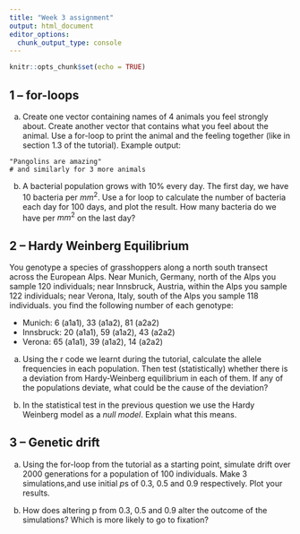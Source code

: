 ```yaml
---
title: "Week 3 assignment"
output: html_document
editor_options: 
  chunk_output_type: console
---
```


```r
knitr::opts_chunk$set(echo = TRUE)
```



## 1 -- for-loops

a. Create one vector containing names of 4 animals you feel strongly about. Create another vector that contains what you feel about the animal. Use a for-loop to print the animal and the feeling together (like in section 1.3 of the tutorial). Example output:

```{}
"Pangolins are amazing"
# and similarly for 3 more animals
```



b. A bacterial population grows with 10% every day. The first day, we have 10 bacteria per $mm^2$. Use a for loop to calculate the number of bacteria each day for 100 days, and plot the result. How many bacteria do we have per $mm^2$ on the last day?


## 2 -- Hardy Weinberg Equilibrium

You genotype a species of grasshoppers along a north south transect across the European Alps. Near Munich, Germany, north of the Alps you sample 120 individuals; near Innsbruck, Austria, within the Alps you sample 122 individuals; near Verona, Italy, south of the Alps you sample 118 individuals. you find the following number of each genotype:

* Munich: 6 (a1a1), 33 (a1a2), 81 (a2a2)
* Innsbruck: 20 (a1a1), 59 (a1a2), 43 (a2a2)
* Verona: 65 (a1a1), 39 (a1a2), 14 (a2a2)

a. Using the r code we learnt during the tutorial, calculate the allele frequencies in each population. Then test (statistically) whether there is a deviation from Hardy-Weinberg equilibrium in each of them. If any of the populations deviate, what could be the cause of the deviation?

b. In the statistical test in the previous question we use the Hardy Weinberg model as a _null model_. Explain what this means.

## 3 -- Genetic drift

a. Using the for-loop from the tutorial as a starting point, simulate drift over 2000 generations for a population of 100 individuals. Make 3 simulations,and use initial $p$s of 0.3, 0.5 and 0.9 respectively. Plot your results.

b. How does altering p from 0.3, 0.5 and 0.9 alter the outcome of the simulations? Which is more likely to go to fixation?

